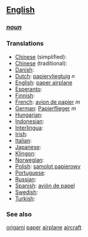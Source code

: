 ==[[English]]==
===''[[noun]]''===

===Translations===
*[[Chinese]] (simplified): [[]]
*[[Chinese]] (traditional): [[]]
*[[Danish]]: [[]]
*[[Dutch]]: [[papiervliegtuig]] ''n''
*[[English]]: [[paper airplane]]
*[[Esperanto]]: [[]]
*[[Finnish]]: [[]]
*[[French]]: [[avion de papier]] ''m''
*[[German]]: [[Papierflieger]] ''m''
*[[Hungarian]]: [[]]
*[[Indonesian]]: [[]]
*[[Interlingua]]: [[]]
*[[Irish]]: [[]]
*[[Italian]]: [[]]
*[[Japanese]]: [[]]
*[[Klingon]]: [[]]
*[[Norwegian]]: [[]]
*[[Polish]]: [[samolot papierowy]]
*[[Portuguese]]: [[]]
*[[Russian]]: [[]]
*[[Spanish]]: [[avión de papel]]
*[[Swedish]]: [[]]
*[[Turkish]]: [[]]

===See also===
[[origami]] [[paper]] [[airplane]] [[aircraft]]
